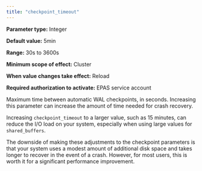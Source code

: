 ```yaml
---
title: "checkpoint_timeout"
---
```


<div id="checkpoint_timeout" class="registered_link"></div>

**Parameter type:** Integer

**Default value:** 5min

**Range:** 30s to 3600s

**Minimum scope of effect:** Cluster

**When value changes take effect:** Reload

**Required authorization to activate:** EPAS service account

Maximum time between automatic WAL checkpoints, in seconds. Increasing this parameter can increase the amount of time needed for crash recovery.

Increasing `checkpoint_timeout` to a larger value, such as 15 minutes, can reduce the I/O load on your system, especially when using large values for `shared_buffers`.

The downside of making these adjustments to the checkpoint parameters is that your system uses a modest amount of additional disk space and takes longer to recover in the event of a crash. However, for most users, this is worth it for a significant performance improvement.
